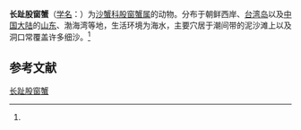 {{Speciesbox
| name = 长趾股窗蟹
| status = 
| status_system = 
| image = 
| genus = Scopimera
| species = longidactyla
| authority = (Shen, 1932)<ref name='id11968'>{{cite web| url =http://www.bioinfo.cn/db05/BjdwSpecies.php?action=view&id=11968| title =长趾股窗蟹| work =《中国动物物种编目数据库》| publisher =中国科学院微生物研究所| author =中国科学院动物研究所| accessdate =2009-04-28| deadurl =yes| archiveurl =https://web.archive.org/web/20160305004242/http://www.bioinfo.cn/db05/BjdwSpecies.php?action=view&id=11968| archivedate =2016-03-05}}</ref>
}}

'''长趾股窗蟹'''（[[学名|学名]]：{{lang|la|''Scopimera longidactyla''}}）为[[沙蟹科|沙蟹科]][[股窗蟹属|股窗蟹属]]的动物。分布于朝鲜西岸、[[台湾岛|台湾岛]]以及[[中国大陆|中国大陆]]的[[山东|山东]]、渤海湾等地，生活环境为海水，主要穴居于潮间带的泥沙滩上以及洞口常覆盖许多细沙。<ref name='id11968'/>

== 参考文献 ==
{{reflist}}

{{Wikispecies|Scopimera longidactyla}}
{{Taxonbar|from=Q14324582}}

[[Category:股窗蟹属|长趾股窗蟹]]


{{螃蟹小作品}}